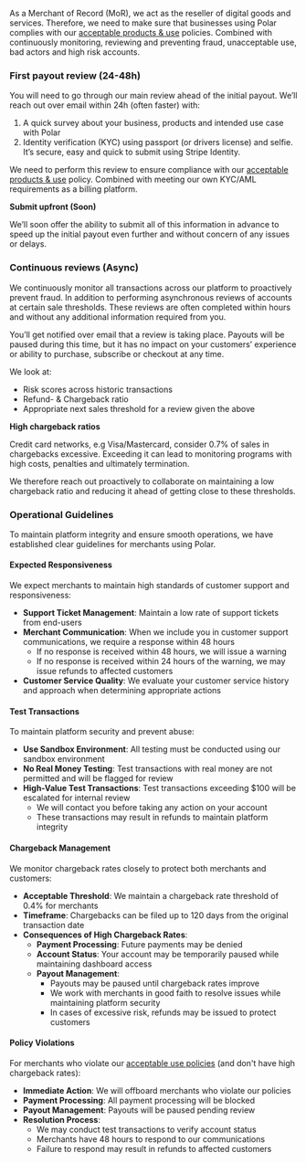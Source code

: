 As a Merchant of Record (MoR), we act as the reseller of digital goods and services. Therefore, we need to make sure that businesses using Polar complies with our [acceptable products & use](/merchant-of-record/acceptable-use) policies. Combined with continuously monitoring, reviewing and preventing fraud, unacceptable use, bad actors and high risk accounts.

### First payout review (24-48h)

You will need to go through our main review ahead of the initial payout. We’ll reach out over email within 24h (often faster) with:

1. A quick survey about your business, products and intended use case with Polar
2. Identity verification (KYC) using passport (or drivers license) and selfie. It’s secure, easy and quick to submit using Stripe Identity.

We need to perform this review to ensure compliance with our [acceptable products & use](/merchant-of-record/acceptable-use) policy. Combined with meeting our own KYC/AML requirements as a billing platform.


**Submit upfront (Soon)**

We’ll soon offer the ability to submit all of this information in advance to speed up the initial payout even further and without concern of any issues or delays.


### Continuous reviews (Async)

We continuously monitor all transactions across our platform to proactively prevent fraud. In addition to performing asynchronous reviews of accounts at certain sale thresholds. These reviews are often completed within hours and without any additional information required from you.

You’ll get notified over email that a review is taking place. Payouts will be paused during this time, but it has no impact on your customers’ experience or ability to purchase, subscribe or checkout at any time.

We look at:

* Risk scores across historic transactions
* Refund- & Chargeback ratio
* Appropriate next sales threshold for a review given the above


**High chargeback ratios**

Credit card networks, e.g Visa/Mastercard, consider 0.7% of sales in chargebacks excessive. Exceeding it can lead to monitoring programs with high costs, penalties and ultimately termination.

We therefore reach out proactively to collaborate on maintaining a low chargeback ratio and reducing it ahead of getting close to these thresholds.

### Operational Guidelines

To maintain platform integrity and ensure smooth operations, we have established clear guidelines for merchants using Polar.

#### Expected Responsiveness

We expect merchants to maintain high standards of customer support and responsiveness:

- **Support Ticket Management**: Maintain a low rate of support tickets from end-users
- **Merchant Communication**: When we include you in customer support communications, we require a response within 48 hours
  - If no response is received within 48 hours, we will issue a warning
  - If no response is received within 24 hours of the warning, we may issue refunds to affected customers
- **Customer Service Quality**: We evaluate your customer service history and approach when determining appropriate actions

#### Test Transactions

To maintain platform security and prevent abuse:

- **Use Sandbox Environment**: All testing must be conducted using our sandbox environment
- **No Real Money Testing**: Test transactions with real money are not permitted and will be flagged for review
- **High-Value Test Transactions**: Test transactions exceeding $100 will be escalated for internal review
  - We will contact you before taking any action on your account
  - These transactions may result in refunds to maintain platform integrity

#### Chargeback Management

We monitor chargeback rates closely to protect both merchants and customers:

- **Acceptable Threshold**: We maintain a chargeback rate threshold of 0.4% for merchants
- **Timeframe**: Chargebacks can be filed up to 120 days from the original transaction date
- **Consequences of High Chargeback Rates**:
  - **Payment Processing**: Future payments may be denied
  - **Account Status**: Your account may be temporarily paused while maintaining dashboard access
  - **Payout Management**: 
    - Payouts may be paused until chargeback rates improve
    - We work with merchants in good faith to resolve issues while maintaining platform security
    - In cases of excessive risk, refunds may be issued to protect customers

#### Policy Violations

For merchants who violate our [acceptable use policies](/merchant-of-record/acceptable-use) (and don't have high chargeback rates):

- **Immediate Action**: We will offboard merchants who violate our policies
- **Payment Processing**: All payment processing will be blocked
- **Payout Management**: Payouts will be paused pending review
- **Resolution Process**:
  - We may conduct test transactions to verify account status
  - Merchants have 48 hours to respond to our communications
  - Failure to respond may result in refunds to affected customers
